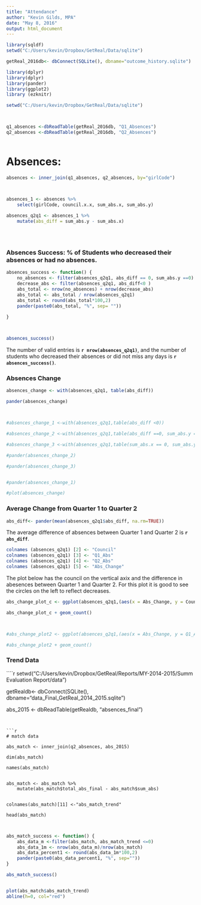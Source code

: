 ```yaml
---
title: "Attendance"
author: "Kevin Gilds, MPA"
date: "May 8, 2016"
output: html_document
---
```



```r

library(sqldf)
setwd("C:/Users/kevin/Dropbox/GetReal/Data/sqlite")

getReal_2016db<- dbConnect(SQLite(), dbname="outcome_history.sqlite")

library(dplyr)
library(dplyr)
library(pander)
library(ggplot2)
library (ezknitr)

setwd("C:/Users/kevin/Dropbox/GetReal/Data/sqlite")



q1_absences <-dbReadTable(getReal_2016db, "Q1_Absences")
q2_absences <-dbReadTable(getReal_2016db, "Q2_Absences")



```



# Absences: 

```r

absences <- inner_join(q1_absences, q2_absences, by="girlCode")



absences_1 <- absences %>%
    select(girlCode, council.x.x, sum_abs.x, sum_abs.y) 
    
absences_q2q1 <- absences_1 %>%
    mutate(abs_diff = sum_abs.y - sum_abs.x)





```


### Absences Success: % of Students who decreased their absences or had no absences. 
```r

absences_success <- function() {
    no_absences <- filter(absences_q2q1, abs_diff == 0, sum_abs.y ==0)
    decrease_abs <- filter(absences_q2q1, abs_diff<0 )
    abs_total <- nrow(no_absences) + nrow(decrease_abs)
    abs_total <- abs_total / nrow(absences_q2q1)
    abs_total <- round(abs_total*100,2)
    pander(paste0(abs_total, "%", sep= ""))
    
}



absences_success()
```

The number of valid entries is **`r nrow(absences_q2q1)`**, and the number of students who decreased their absences or did not miss any days is **`r absences_success()`**. 


### Absences Change
```r

absences_change <- with(absences_q2q1, table(abs_diff))

pander(absences_change)



#absences_change_1 <-with(absences_q2q1,table(abs_diff <0))

#absences_change_2 <-with(absences_q2q1,table(abs_diff ==0, sum_abs.y == 0))

#absences_change_3 <-with(absences_q2q1,table(sum_abs.x == 0, sum_abs.y == 0))

#pander(absences_change_2)

#pander(absences_change_3)


#pander(absences_change_1)

#plot(absences_change)

```

### Average Change from Quarter 1 to Quarter 2

```r

abs_diff<- pander(mean(absences_q2q1$abs_diff, na.rm=TRUE))


```


The average difference of absences  between Quarter 1 and Quarter 2 is **`r abs_diff`**.

```r

colnames (absences_q2q1) [2] <- "Council"
colnames (absences_q2q1) [3] <- "Q1_Abs"
colnames (absences_q2q1) [4] <- "Q2_Abs"
colnames (absences_q2q1) [5] <- "Abs_Change"

```

The plot below has the council on the vertical axix and the difference in abesences between Quarter 1 and Quarter 2. For this plot it is good to see the circles on the left to reflect decreases. 


```r

abs_change_plot_c <- ggplot(absences_q2q1,(aes(x = Abs_Change, y = Council)))

abs_change_plot_c + geom_count()



#abs_change_plot2 <- ggplot(absences_q2q1,(aes(x = Abs_Change, y = Q1_Abs)))

#abs_change_plot2 + geom_count()

```

### Trend Data
````r


setwd("C:/Users/kevin/Dropbox/GetReal/Reports/MY-2014-2015/Summ Evaluation Report/data")

getRealdb<- dbConnect(SQLite(), dbname="data_Final_GetReal_2014_2015.sqlite")

abs_2015 <- dbReadTable(getRealdb, "absences_final")


```


```r
# match data

abs_match <- inner_join(q2_absences, abs_2015)

dim(abs_match)

names(abs_match)


abs_match <- abs_match %>%
    mutate(abs_match$total_abs_final - abs_match$sum_abs)


colnames(abs_match)[11] <-"abs_match_trend"

head(abs_match)



```




```r
abs_match_success <- function() {
    abs_data_m <-filter(abs_match, abs_match_trend <=0)
    abs_data_1m <- nrow(abs_data_m)/nrow(abs_match)
    abs_data_percent1 <- round(abs_data_1m*100,2)
    pander(paste0(abs_data_percent1, "%", sep=""))
}

abs_match_success()



```


```r

plot(abs_match$abs_match_trend)
abline(h=0, col="red")

```

